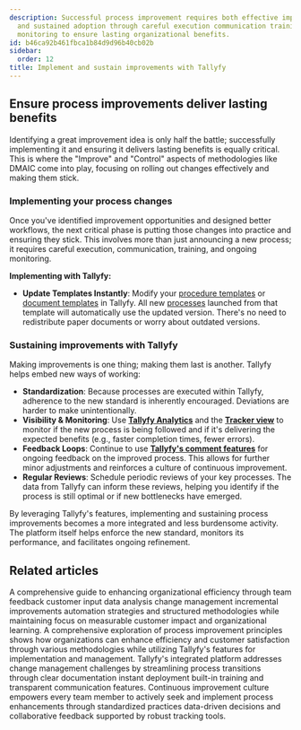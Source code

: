 ```yaml
---
description: Successful process improvement requires both effective implementation
  and sustained adoption through careful execution communication training and ongoing
  monitoring to ensure lasting organizational benefits.
id: b46ca92b461fbca1b84d9d96b40cb02b
sidebar:
  order: 12
title: Implement and sustain improvements with Tallyfy
---
```


## Ensure process improvements deliver lasting benefits

Identifying a great improvement idea is only half the battle; successfully implementing it and ensuring it delivers lasting benefits is equally critical. This is where the "Improve" and "Control" aspects of methodologies like DMAIC come into play, focusing on rolling out changes effectively and making them stick.

### Implementing your process changes

Once you've identified improvement opportunities and designed better workflows, the next critical phase is putting those changes into practice and ensuring they stick. This involves more than just announcing a new process; it requires careful execution, communication, training, and ongoing monitoring.

**Implementing with Tallyfy:**

*   **Update Templates Instantly**: Modify your [procedure templates](/products/pro/documenting/templates/) or [document templates](/products/pro/documenting/documents/) in Tallyfy. All new [processes](/products/pro/tracking-and-tasks/processes/) launched from that template will automatically use the updated version. There's no need to redistribute paper documents or worry about outdated versions.

### Sustaining improvements with Tallyfy

Making improvements is one thing; making them last is another. Tallyfy helps embed new ways of working:

*   **Standardization**: Because processes are executed within Tallyfy, adherence to the new standard is inherently encouraged. Deviations are harder to make unintentionally.
*   **Visibility & Monitoring**: Use **[Tallyfy Analytics](/products/pro/integrations/analytics/)** and the **[Tracker view](/products/pro/tracking-and-tasks/tracker-view/)** to monitor if the new process is being followed and if it's delivering the expected benefits (e.g., faster completion times, fewer errors).
*   **Feedback Loops**: Continue to use **[Tallyfy's comment features](/products/pro/tracking-and-tasks/tasks/how-can-i-manage-comments-in-tallyfy/)** for ongoing feedback on the improved process. This allows for further minor adjustments and reinforces a culture of continuous improvement.
*   **Regular Reviews**: Schedule periodic reviews of your key processes. The data from Tallyfy can inform these reviews, helping you identify if the process is still optimal or if new bottlenecks have emerged.

By leveraging Tallyfy's features, implementing and sustaining process improvements becomes a more integrated and less burdensome activity. The platform itself helps enforce the new standard, monitors its performance, and facilitates ongoing refinement.


## Related articles
<CardGrid>
<LinkTitleCard header="<b>How To > Improve processes effectively</b>" href="/products/pro/tutorials/how-to/improve-processes-effectively/" > A comprehensive guide to enhancing organizational efficiency through team feedback customer input data analysis change management incremental improvements automation strategies and structured methodologies while maintaining focus on measurable customer impact and organizational learning. </LinkTitleCard>
<LinkTitleCard header="<b>How To > Process improvement</b>" href="/products/pro/tutorials/how-to/process-improvement/" > A comprehensive exploration of process improvement principles shows how organizations can enhance efficiency and customer satisfaction through various methodologies while utilizing Tallyfy's features for implementation and management. </LinkTitleCard>
<LinkTitleCard header="<b>Process Improvement > Streamline change management with Tallyfy</b>" href="/products/pro/tutorials/how-to/process-improvement/streamlining-change-management-with-tallyfy/" > Tallyfy's integrated platform addresses change management challenges by streamlining process transitions through clear documentation instant deployment built-in training and transparent communication features. </LinkTitleCard>
<LinkTitleCard header="<b>Process Improvement > Build a culture of continuous improvement</b>" href="/products/pro/tutorials/how-to/process-improvement/building-a-culture-of-continuous-improvement/" > Continuous improvement culture empowers every team member to actively seek and implement process enhancements through standardized practices data-driven decisions and collaborative feedback supported by robust tracking tools. </LinkTitleCard>
</CardGrid>